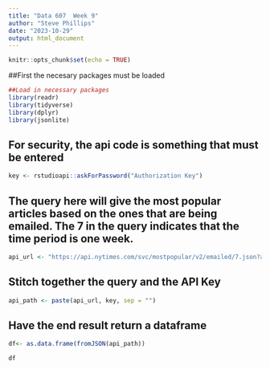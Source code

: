 ---
title: "Data 607  Week 9"
author: "Steve Phillips"
date: "2023-10-29"
output: html_document
---

```{r setup, include=FALSE}
knitr::opts_chunk$set(echo = TRUE)
```
##First the necesary packages must be loaded
```{r}
##Load in necessary packages
library(readr)
library(tidyverse)
library(dplyr)
library(jsonlite)
```
## For security, the api code is something that must be entered
```{r}
key <- rstudioapi::askForPassword("Authorization Key")
```
## The query here will give the most popular articles based on the ones that are being emailed. The 7 in the query indicates that the time period is one week.
```{r}
api_url <- "https://api.nytimes.com/svc/mostpopular/v2/emailed/7.json?api-key="
```
## Stitch together the query and the API Key
```{r}
api_path <- paste(api_url, key, sep = "")
```
## Have the end result return a dataframe
```{r}
df<- as.data.frame(fromJSON(api_path))
```

```{r}
df
```

